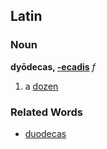 ==Latin==
===Noun===
'''dyōdecas, [[Wiktionary Appendix:Latin third declension|-ecadis]]''' ''f''

#a [[dozen]]
===Related Words===
*[[duodecas]]